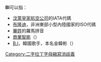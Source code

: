 '''BI'''可以指：

* [[汶萊皇家航空公司|汶萊皇家航空公司]]的IATA代碼
* [[布隆迪|布隆迪]]，非洲東部小型內陸國家的ISO代碼
* [[畢姓|畢姓]]的羅馬拼音
* [[商業智能|商業智能]]（{{lang|en|Business intelligence}}）
* [[B.I|B.I]]，韓國歌手，本名金韓彬（{{lang|ko|김한빈}}）

{{disambig}}

[[Category:二字拉丁字母縮寫消歧義|Category:二字拉丁字母縮寫消歧義]]
